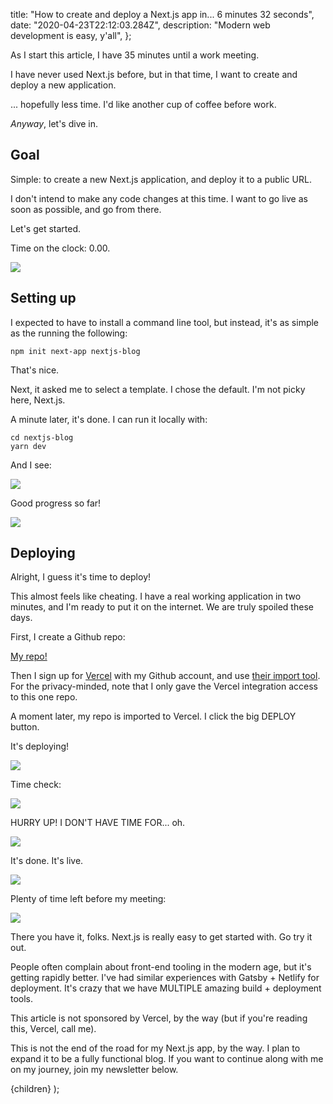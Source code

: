 
  title: "How to create and deploy a Next.js app in... 6 minutes 32 seconds",
  date: "2020-04-23T22:12:03.284Z",
  description: "Modern web development is easy, y'all",
};

As I start this article, I have 35 minutes until a work meeting.

I have never used Next.js before, but in that time, I want to create and deploy a new application.

... hopefully less time. I'd like another cup of coffee before work.

_Anyway_, let's dive in.

## Goal

Simple: to create a new Next.js application, and deploy it to a public URL.

I don't intend to make any code changes at this time. I want to go live as soon as possible, and go from there.

Let's get started.

Time on the clock: 0.00.

![](./stopwatch1.png)

## Setting up

I expected to have to install a command line tool, but instead, it's as simple as the running the following:

```
npm init next-app nextjs-blog
```

That's nice.

Next, it asked me to select a template. I chose the default. I'm not picky here, Next.js.

A minute later, it's done. I can run it locally with:

```
cd nextjs-blog
yarn dev
```

And I see:

![](./local.png)

Good progress so far!

![](./stopwatch2.png)

## Deploying

Alright, I guess it's time to deploy!

This almost feels like cheating. I have a real working application in two minutes, and I'm ready to put it on the internet. We are truly spoiled these days.

First, I create a Github repo:

[My repo!](https://github.com/scottdomes/nextjs-tester)

Then I sign up for [Vercel](https://vercel.com) with my Github account, and use [their import tool](https://vercel.com/import/git). For the privacy-minded, note that I only gave the Vercel integration access to this one repo.

A moment later, my repo is imported to Vercel. I click the big DEPLOY button.

It's deploying!

![](./deploying.png)

Time check:

![](./stopwatch3.png)

HURRY UP! I DON'T HAVE TIME FOR... oh.

![](./deployed.png)

It's done. It's live.

![](./live.png)

Plenty of time left before my meeting:

![](./stopwatchfinal.png)

There you have it, folks. Next.js is really easy to get started with. Go try it out.

People often complain about front-end tooling in the modern age, but it's getting rapidly better. I've had similar experiences with Gatsby + Netlify for deployment. It's crazy that we have MULTIPLE amazing build + deployment tools.

This article is not sponsored by Vercel, by the way (but if you're reading this, Vercel, call me).

This is not the end of the road for my Next.js app, by the way. I plan to expand it to be a fully functional blog. If you want to continue along with me on my journey, join my newsletter below.

  <ArticleLayout meta={meta}>{children}</ArticleLayout>
);
